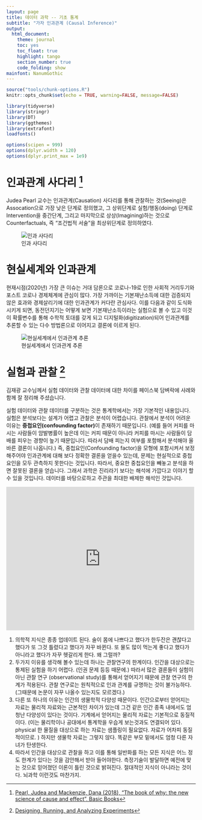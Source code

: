 ```yaml
---
layout: page
title: 데이터 과학 -- 기초 통계
subtitle: "가자 인과관계 (Causal Inference)"
output:
  html_document: 
    theme: journal
    toc: yes
    toc_float: true
    highlight: tango
    section_number: true
    code_folding: show
mainfont: NanumGothic
---
```


``` r
source("tools/chunk-options.R")
knitr::opts_chunk$set(echo = TRUE, warning=FALSE, message=FALSE)

library(tidyverse)
library(stringr)
library(DT)
library(ggthemes)
library(extrafont)
loadfonts()

options(scipen = 999)
options(dplyr.width = 120)
options(dplyr.print_max = 1e9)
```

# 인과관계 사다리 [^the-why-book] {#ladder-of-causation}

[^the-why-book]: [Pearl, Judea and Mackenzie, Dana (2018), "The book of why: the new science of cause and effect", Basic Books](http://cdar.berkeley.edu/wp-content/uploads/2017/04/Lisa-Goldberg-reviews-The-Book-of-Why.pdf)

Judea Pearl 교수는 인과관계(Causation) 사다리를 통해 관찰하는 것(Seeing)은 Assocation으로 가장 낮은 단계로 정의했고, 그 상위단계로 실험/행동(doing) 단계로 Intervention을 중간단계, 그리고 마지막으로 상상(Imagining)하는 것으로 Counterfactuals, 즉 "조건법적 서술"을 최상위단계로 정의하였다.

![인과 사다리](fig/ladder-of-causation.png)

# 현실세계와 인과관계 {#realworld-data-causality}

현재시점(2020년) 가장 큰 이슈는 거대 담론으로 코로나-19로 인한 사회적 거리두기와 포스트 코로나 경제체계에 관심이 많다. 가장 가까이는 기본재난소득에 대한 검증되지 않은 효과와 경제살리기에 대한 인과관계가 커다란 관심사다. 이를 다음과 같이 도식화 시키게 되면, 동전던지기는 어떻게 보면 기본재난소득이라는 실험으로 볼 수 있고 이것이 확률변수를 통해 수학적 토대를 갖게 되고 디지털화(digitization)되어 인과관계를 추론할 수 있는 다수 방법론으로 이어지고 결론에 이르게 된다.

![현실세계에서 인과관계 추론](fig/causal-framework.png)


# 실험과 관찰 [^coursera-doe] {#experiment-vs-observation}

[^coursera-doe]: [Designing, Running, and Analyzing Experiments](https://www.coursera.org/learn/designexperiments)

김재광 교수님께서 실험 데이터와 관찰 데이터에 대한 차이를 페이스북 담벼락에 사례와 함께 잘 정리해 주셨습니다.

실험 데이터와 관찰 데이터를 구분하는 것은 통계학에서는 가장 기본적인 내용입니다. 
실험은 분석보다는 설계가 어렵고 관찰은 분석이 어렵습니다. 
관찰에서 분석이 어려운 이유는 **중첩요인(confounding factor)**이 존재하기 때문입니다. 
(예를 들어 커피를 마시는 사람들이 암발병률이 높은데 이는 커피 때문이 아니라 커피를 마시는 사람들이 담배를 피우는 경향이 높기 때문입니다. 
  따라서 담배 피는지 여부를 포함해서 분석해야 올바른 결론이 나옵니다.) 
즉, 중첩요인(Confounding factor)을 모형에 포함시켜서 보정해주어야 인과관계에 대해 보다 정확한 결론을 얻을수 있는데, 
문제는 현실적으로 중첩요인을 모두 관측하지 못한다는 것입니다. 
따라서, 중요한 중첩요인을 빼놓고 분석을 하면 잘못된 결론을 얻습니다. 
그래서 과학은 진리라기 보다는 해석에 가깝다고 이야기 할수 있을 것입니다. 
데이터를 바탕으로하고 주관을 최대한 배제한 해석인 것입니다.

<iframe src="https://www.facebook.com/plugins/post.php?href=https%3A%2F%2Fwww.facebook.com%2Fjaekwang.kim.125%2Fposts%2F1856505211031977&width=500" width="500" height="382" style="border:none;overflow:hidden" scrolling="no" frameborder="0" allowTransparency="true"></iframe>

1. 의학적 지식은 종종 업데이트 된다. 술이 몸에 나쁘다고 했다가 한두잔은 괜찮다고 했다가 또 그것 틀렸다고 했다가 자꾸 바뀐다. 또 물도 많이 먹는게 좋다고 했다가 아니라고 했다가 자꾸 헷갈리게 한다. 왜 그럴까?
1. 두가지 이유를 생각해 볼수 있는데 하나는 관찰연구의 한계이다. 
인간을 대상으로는 통제된 실험을 하기 어렵다. (인권 문제 등등 때문에.) 따라서 많은 결론들이 실험이 아닌 관찰 연구 (observational study)를 통해서 얻어지기 때문에 관찰 연구의 한계가 적용된다. 
관찰 연구로는 원칙적으로 인과 관계를 규명하는 것이 불가능하다. (그때문에 논문이 자꾸 나올수 있는지도 모르겠다.)
1. 다른 또 하나의 이유는 인간의 생물학적 다양성 때문이다. 
인간으로부터 얻어지는 자료는 물리적 자료와는 근본적인 차이가 있는데 그건 같은 인간 종족 내에서도 엄청난 다양성이 있다는 것이다. 기계에서 얻어지는 물리적 자료는 기본적으로 동질적이다. (이는 물리학이나 공대에서 통계학을 우습게 보는것과도 연결되어 있다. physical 한 물질을 대상으로 하는 자료는 샘플링이 필요없다. 자료가 어차피 동질적이므로. ) 하지만 생물학 자료는 그렇지 않다. 똑같은 부모 밑에서도 엄청 다른 자녀가 탄생한다.
1. 따라서 인간을 대상으로 관찰을 하고 이를 통해 일반화를 하는 모든 지식은 어느 정도 한계가 있다는 것을 감안해서 받아 들어야한다. 측정기술이 발달하면 예전에 맞는 것으로 믿어졌던 이론이 틀린 것으로 밝혀진다. 절대적인 지식이 아니라는 것이다. 뇌과학 이런것도 마찬가지.
